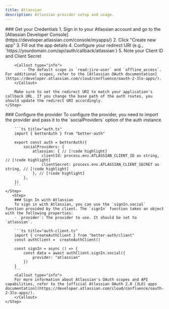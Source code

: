 ```yaml
---
title: Atlassian
description: Atlassian provider setup and usage.
---
```


<Steps>
    <Step>
        ### Get your Credentials
        1. Sign in to your Atlassian account and go to the [Atlassian Developer Console](https://developer.atlassian.com/console/myapps/)
        2. Click "Create new app"
        3. Fill out the app details
        4. Configure your redirect URI (e.g., `https://yourdomain.com/api/auth/callback/atlassian`)
        5. Note your Client ID and Client Secret

        <Callout type="info">
            - The default scope is `read:jira-user` and `offline_access`. For additional scopes, refer to the [Atlassian OAuth documentation](https://developer.atlassian.com/cloud/confluence/oauth-2-3lo-apps/).
        </Callout>

        Make sure to set the redirect URI to match your application's callback URL. If you change the base path of the auth routes, you should update the redirect URI accordingly.
    </Step>

  <Step>
        ### Configure the provider
        To configure the provider, you need to import the provider and pass it to the `socialProviders` option of the auth instance.

        ```ts title="auth.ts"
        import { betterAuth } from "better-auth"

        export const auth = betterAuth({
            socialProviders: {
                atlassian: { // [!code highlight]
                    clientId: process.env.ATLASSIAN_CLIENT_ID as string, // [!code highlight]
                    clientSecret: process.env.ATLASSIAN_CLIENT_SECRET as string, // [!code highlight]
                }, // [!code highlight]
            },
        })
        ```
    </Step>
       <Step>
        ### Sign In with Atlassian
        To sign in with Atlassian, you can use the `signIn.social` function provided by the client. The `signIn` function takes an object with the following properties:
        - `provider`: The provider to use. It should be set to `atlassian`.

        ```ts title="auth-client.ts"
        import { createAuthClient } from "better-auth/client"
        const authClient =  createAuthClient()

        const signIn = async () => {
            const data = await authClient.signIn.social({
                provider: "atlassian"
            })
        }
        ```
        <Callout type="info">
        For more information about Atlassian's OAuth scopes and API capabilities, refer to the [official Atlassian OAuth 2.0 (3LO) apps documentation](https://developer.atlassian.com/cloud/confluence/oauth-2-3lo-apps/).
        </Callout>
    </Step>

</Steps>
